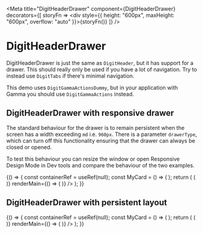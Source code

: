 
<Meta
    title="DigitHeaderDrawer"
    component={DigitHeaderDrawer}
    decorators={[
        storyFn => <div style={{ height: "600px", maxHeight: "600px", overflow: "auto" }}>{storyFn()}</div>
    ]}
/>

# DigitHeaderDrawer

DigitHeaderDrawer is just the same as `DigitHeader`, but it has support for a drawer. This should really only be used if you have a lot of navigation. Try to instead use `DigitTabs` if there's minimal navigation. 

This demo uses `DigitGammaActionsDummy`, but in your application with Gamma you should use `DigitGammaActions` instead.

## DigitHeaderDrawer with responsive drawer

The standard behaviour for the drawer is to remain persistent when the screen has a width exceeding `md` i.e. `960px`.
There is a parameter `drawerType`, which can turn off this functionality ensuring that the drawer can always be closed or opened.

To test this behaviour you can resize the window or open Responsive Design Mode in Dev tools and compare the behaviour of the two examples.

<Preview>
    <Story name="simple-header-responsive">
        {() => {
            const containerRef = useRef(null);
            const MyCard = () => (
                <DigitDesign.Card size={{width: "200px", height: "200px"}}>  
                    <DigitLayout.Center>
                        <DigitText.Text bold text={"This is a card"} />
                    </DigitLayout.Center>
                </DigitDesign.Card>
            );
            return (
                <DigitHeaderDrawer 
                    title="BookIT" 
                    renderDrawer={() => (
                        <React.Fragment>
                            <DigitGammaActionsDummy 
                                alignSelf="center"
                                nick="Portals" 
                                avatarUrl="https://i.imgur.com/RWTnpiq.gif"
                            />  
                            <DigitNavLink text="Home"/>
                            <DigitNavLink text="My Account"/>
                            <DigitNavLink text="Icecream"/>
                            <DigitNavLink text="Home"/>
                            <DigitNavLink text="My Account"/>
                            <DigitNavLink text="Icecream"/>
                            <DigitNavLink text="Home"/>
                            <DigitNavLink text="My Account"/>
                            <DigitNavLink text="Icecream"/>
                            <DigitNavLink text="Home"/>
                            <DigitNavLink text="My Account"/>
                            <DigitNavLink text="Icecream"/>
                            <DigitNavLink text="Home"/>
                            <DigitNavLink text="My Account"/>
                            <DigitNavLink text="Icecream"/>
                        </React.Fragment>
                    )} 
                    renderMain={() => (
                        <DigitLayout.Column>
                            <MyCard />
                            <MyCard />
                            <MyCard />
                            <MyCard />
                            <MyCard />
                            <MyCard />
                            <MyCard />
                            <MyCard />
                            <MyCard />
                            <MyCard />
                            <MyCard />
                            <MyCard />
                            <MyCard />
                            <MyCard />
                            <MyCard />
                            <MyCard />
                            <MyCard />
                            <MyCard />
                            <MyCard />
                        </DigitLayout.Column>
                    )}
                />
            );
        }}
    </Story>
</Preview>


## DigitHeaderDrawer with persistent layout

<Preview>
    <Story name="simple-header-persistent">
        {() => {
            const containerRef = useRef(null);
            const MyCard = () => (
                <DigitDesign.Card size={{width: "200px", height: "200px"}}>
                    <DigitLayout.Center>
                        <DigitText.Text bold text={"This is a card"} />
                    </DigitLayout.Center>
                </DigitDesign.Card>
            );
            return (
                <DigitHeaderDrawer
                    drawerType="persistent"
                    title="BookIT"
                    renderDrawer={() => (
                        <React.Fragment>
                            <DigitGammaActionsDummy
                                alignSelf="center"
                                nick="Portals"
                                avatarUrl="https://i.imgur.com/RWTnpiq.gif"
                            />
                            <DigitNavLink text="Home"/>
                            <DigitNavLink text="My Account"/>
                            <DigitNavLink text="Icecream"/>
                            <DigitNavLink text="Home"/>
                            <DigitNavLink text="My Account"/>
                            <DigitNavLink text="Icecream"/>
                            <DigitNavLink text="Home"/>
                            <DigitNavLink text="My Account"/>
                            <DigitNavLink text="Icecream"/>
                            <DigitNavLink text="Home"/>
                            <DigitNavLink text="My Account"/>
                            <DigitNavLink text="Icecream"/>
                            <DigitNavLink text="Home"/>
                            <DigitNavLink text="My Account"/>
                            <DigitNavLink text="Icecream"/>
                        </React.Fragment>
                    )}
                    renderMain={() => (
                        <DigitLayout.Column>
                            <MyCard />
                            <MyCard />
                            <MyCard />
                            <MyCard />
                            <MyCard />
                            <MyCard />
                            <MyCard />
                            <MyCard />
                            <MyCard />
                            <MyCard />
                            <MyCard />
                            <MyCard />
                            <MyCard />
                            <MyCard />
                            <MyCard />
                            <MyCard />
                            <MyCard />
                            <MyCard />
                            <MyCard />
                        </DigitLayout.Column>
                    )}
                />
            );
        }}
    </Story>
</Preview>


<Props of={DigitHeaderDrawer} />
